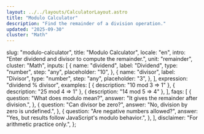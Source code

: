 ```yaml
---
layout: ../../layouts/CalculatorLayout.astro
title: "Modulo Calculator"
description: "Find the remainder of a division operation."
updated: "2025-09-30"
cluster: "Math"
---
```



  slug: "modulo-calculator",
  title: "Modulo Calculator",
  locale: "en",
  intro: "Enter dividend and divisor to compute the remainder.",
  unit: "remainder",
  cluster: "Math",
  inputs: [
    {
      name: "dividend",
      label: "Dividend",
      type: "number",
      step: "any",
      placeholder: "10",
    },
    {
      name: "divisor",
      label: "Divisor",
      type: "number",
      step: "any",
      placeholder: "3",
    },
  ],
  expression: "dividend % divisor",
  examples: [
    { description: "10 mod 3 ⇒ 1" },
    { description: "25 mod 4 ⇒ 1" },
    { description: "14 mod 5 ⇒ 4" },
  ],
  faqs: [
    {
      question: "What does modulo mean?",
      answer: "It gives the remainder after division.",
    },
    {
      question: "Can divisor be zero?",
      answer: "No, division by zero is undefined.",
    },
    {
      question: "Are negative numbers allowed?",
      answer: "Yes, but results follow JavaScript's modulo behavior.",
    },
  ],
  disclaimer: "For arithmetic practice only.",
};

<Calculator schema={schema} />
